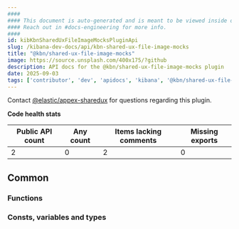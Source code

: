 ```yaml
---
####
#### This document is auto-generated and is meant to be viewed inside our experimental, new docs system.
#### Reach out in #docs-engineering for more info.
####
id: kibKbnSharedUxFileImageMocksPluginApi
slug: /kibana-dev-docs/api/kbn-shared-ux-file-image-mocks
title: "@kbn/shared-ux-file-image-mocks"
image: https://source.unsplash.com/400x175/?github
description: API docs for the @kbn/shared-ux-file-image-mocks plugin
date: 2025-09-03
tags: ['contributor', 'dev', 'apidocs', 'kibana', '@kbn/shared-ux-file-image-mocks']
---
```




Contact [@elastic/appex-sharedux](https://github.com/orgs/elastic/teams/appex-sharedux) for questions regarding this plugin.

**Code health stats**

| Public API count  | Any count | Items lacking comments | Missing exports |
|-------------------|-----------|------------------------|-----------------|
| 2 | 0 | 2 | 0 |

## Common

### Functions
<DocDefinitionList data={kbnSharedUxFileImageMocksObj.common.functions}/>

### Consts, variables and types
<DocDefinitionList data={kbnSharedUxFileImageMocksObj.common.misc}/>

